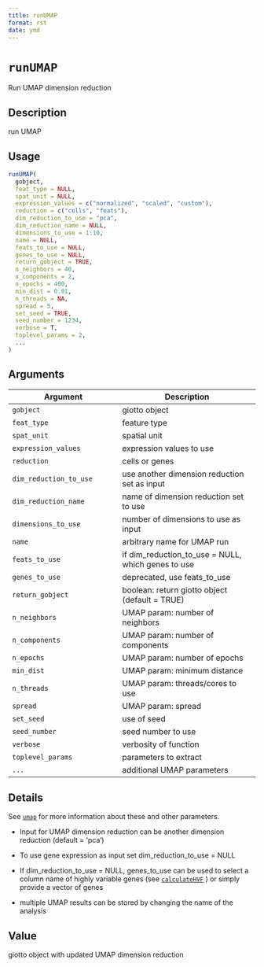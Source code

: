 ```yaml
--- 
title: runUMAP 
format: rst 
date: ymd 
--- 
```

# `runUMAP`

Run UMAP dimension reduction


## Description

run UMAP


## Usage

```r
runUMAP(
  gobject,
  feat_type = NULL,
  spat_unit = NULL,
  expression_values = c("normalized", "scaled", "custom"),
  reduction = c("cells", "feats"),
  dim_reduction_to_use = "pca",
  dim_reduction_name = NULL,
  dimensions_to_use = 1:10,
  name = NULL,
  feats_to_use = NULL,
  genes_to_use = NULL,
  return_gobject = TRUE,
  n_neighbors = 40,
  n_components = 2,
  n_epochs = 400,
  min_dist = 0.01,
  n_threads = NA,
  spread = 5,
  set_seed = TRUE,
  seed_number = 1234,
  verbose = T,
  toplevel_params = 2,
  ...
)
```


## Arguments

Argument      |Description
------------- |----------------
`gobject`     |     giotto object
`feat_type`     |     feature type
`spat_unit`     |     spatial unit
`expression_values`     |     expression values to use
`reduction`     |     cells or genes
`dim_reduction_to_use`     |     use another dimension reduction set as input
`dim_reduction_name`     |     name of dimension reduction set to use
`dimensions_to_use`     |     number of dimensions to use as input
`name`     |     arbitrary name for UMAP run
`feats_to_use`     |     if dim_reduction_to_use = NULL, which genes to use
`genes_to_use`     |     deprecated, use feats_to_use
`return_gobject`     |     boolean: return giotto object (default = TRUE)
`n_neighbors`     |     UMAP param: number of neighbors
`n_components`     |     UMAP param: number of components
`n_epochs`     |     UMAP param: number of epochs
`min_dist`     |     UMAP param: minimum distance
`n_threads`     |     UMAP param: threads/cores to use
`spread`     |     UMAP param: spread
`set_seed`     |     use of seed
`seed_number`     |     seed number to use
`verbose`     |     verbosity of function
`toplevel_params`     |     parameters to extract
`...`     |     additional UMAP parameters


## Details

See [`umap`](#umap) for more information about these and other parameters.
   

*  Input for UMAP dimension reduction can be another dimension reduction (default = 'pca')  

*  To use gene expression as input set dim_reduction_to_use = NULL  

*  If dim_reduction_to_use = NULL, genes_to_use can be used to select a column name of highly variable genes (see [`calculateHVF`](#calculatehvf) ) or simply provide a vector of genes  

*  multiple UMAP results can be stored by changing the name of the analysis


## Value

giotto object with updated UMAP dimension reduction


